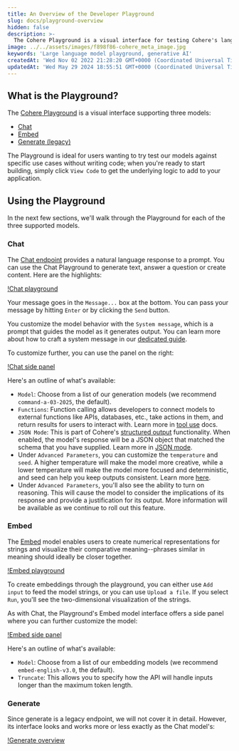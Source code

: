 ```yaml
---
title: An Overview of the Developer Playground
slug: docs/playground-overview
hidden: false
description: >-
  The Cohere Playground is a visual interface for testing Cohere's language models without coding.
image: ../../assets/images/f898f86-cohere_meta_image.jpg
keywords: 'Large language model playground, generative AI'
createdAt: 'Wed Nov 02 2022 21:28:20 GMT+0000 (Coordinated Universal Time)'
updatedAt: 'Wed May 29 2024 18:55:51 GMT+0000 (Coordinated Universal Time)'
---
```

## What is the Playground?

The [Cohere Playground](https://dashboard.cohere.com/playground) is a visual interface supporting three models:

- [Chat](https://docs.cohere.com/reference/chat)
- [Embed](https://docs.cohere.com/reference/embed)
- [Generate (legacy)](https://docs.cohere.com/v1/reference/generate)

The Playground is ideal for users wanting to try test our models against specific use cases without writing code; when you're ready to start building, simply click `View Code` to get the underlying logic to add to your application.

## Using the Playground

In the next few sections, we'll walk through the Playground for each of the three supported models.

### Chat

The [Chat endpoint](https://docs.cohere.com/reference/chat) provides a natural language response to a prompt. You can use the Chat Playground to generate text, answer a question or create content. Here are the highlights:

[!Chat playground](../../assets/images/chat-pg-basic.png)

Your message goes in the `Message...` box at the bottom. You can pass your message by hitting `Enter` or by clicking the `Send` button.

You customize the model behavior with the `System message`, which is a prompt that guides the model as it generates output. You can learn more about how to craft a system message in our [dedicated guide](https://docs.cohere.com/docs/preambles).

To customize further, you can use the panel on the right:

[!Chat side panel](../../assets/images/chat-pg-panel.png)

Here's an outline of what's available:

- `Model`: Choose from a list of our generation models (we recommend `command-a-03-2025`, the default).
- `Functions`: Function calling allows developers to connect models to external functions like APIs, databases, etc., take actions in them, and return results for users to interact with. Learn more in [tool use](https://docs.cohere.com/docs/tool-use) docs.
- `JSON Mode`: This is part of Cohere's [structured output](https://docs.cohere.com/docs/structured-outputs) functionality. When enabled, the model's response will be a JSON object that matched the schema that you have supplied. Learn more in [JSON mode](https://docs.cohere.com/docs/json-mode).
- Under `Advanced Parameters`, you can customize the `temperature` and `seed`. A higher temperature will make the model more creative, while a lower temperature will make the model more focused and deterministic, and seed can help you keep outputs consistent. Learn more [here](https://docs.cohere.com/docs/predictable-outputs).
- Under `Advanced Parameters`, you'll also see the ability to turn on reasoning. This will cause the model to consider the implications of its response and provide a justification for its output. More information will be available as we continue to roll out this feature.

### Embed

The [Embed](https://docs.cohere.com/reference/embed) model enables users to create numerical representations for strings and visualize their comparative meaning--phrases similar in meaning should ideally be closer together. 

[!Embed playground](../../assets/images/embed-pg-basic.png)

To create embeddings through the playground, you can either use `Add input` to feed the model strings, or you can use `Upload a file`. If you select `Run`, you'll see the two-dimensional visualization of the strings.

As with Chat, the Playground's Embed model interface offers a side panel where you can further customize the model:

[!Embed side panel](../../assets/images/embed-pg-panel.png)

Here's an outline of what's available:

- `Model`: Choose from a list of our embedding models (we recommend `embed-english-v3.0`, the default).
- `Truncate`: This allows you to specify how the API will handle inputs longer than the maximum token length.

### Generate

Since generate is a legacy endpoint, we will not cover it in detail. However, its interface looks and works more or less exactly as the Chat model's:

[!Generate overview](../../assets/images/generate-pg-overview.png)